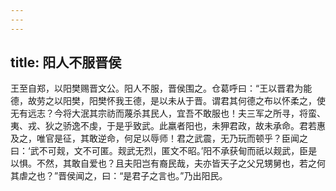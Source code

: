 ```yaml
---
---
---
```

title: 阳人不服晋侯
---


王至自郑，以阳樊赐晋文公。阳人不服，晋侯围之。仓葛呼曰：“王以晋君为能德，故劳之以阳樊，阳樊怀我王德，是以未从于晋。谓君其何德之布以怀柔之，使无有远志？今将大泯其宗祊而蔑杀其民人，宜吾不敢服也！夫三军之所寻，将蛮、夷、戎、狄之骄逸不虔，于是乎致武。此羸者阳也，未狎君政，故未承命。君若惠及之，唯官是征，其敢逆命，何足以辱师！君之武震，无乃玩而顿乎？臣闻之曰：‘武不可觌，文不可匿。觌武无烈，匿文不昭。’阳不承获甸而祇以觌武，臣是以惧。不然，其敢自爱也？且夫阳岂有裔民哉，夫亦皆天子之父兄甥舅也，若之何其虐之也？”晋侯闻之，曰：“是君子之言也。”乃出阳民。

